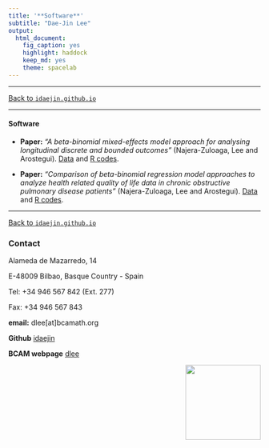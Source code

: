 ```yaml
---
title: '**Software**'
subtitle: "Dae-Jin Lee"
output:
  html_document:
    fig_caption: yes
    highlight: haddock
    keep_md: yes
    theme: spacelab
---
```


----------------------------

[Back to `idaejin.github.io`](http://idaejin.github.io/)

----------------------------

#### Software

*  **Paper:** *"A beta-binomial mixed-effects model approach for analysing longitudinal discrete and bounded outcomes"* (Najera-Zuloaga, Lee and Arostegui). [Data]() and [R codes]().

* **Paper:** *"Comparison of beta-binomial regression model approaches to analyze health related quality of life data in chronic obstructive pulmonary disease patients"* (Najera-Zuloaga, Lee and Arostegui). [Data]() and [R codes]().




------------------------------------      
[Back to `idaejin.github.io`](http://idaejin.github.io/)

### Contact

Alameda de Mazarredo, 14

E-48009 Bilbao, Basque Country - Spain

Tel: +34 946 567 842 (Ext. 277)

Fax: +34 946 567 843

**email:** dlee[at]bcamath.org

**Github** [idaejin](https://github.com/idaejin/)

**BCAM webpage** [dlee](http://www.bcamath.org/en/people/dlee)

<img src="http://www.bcamath.org/public_images/logo_bcam.jpg" style="width: 150px;" align="right">